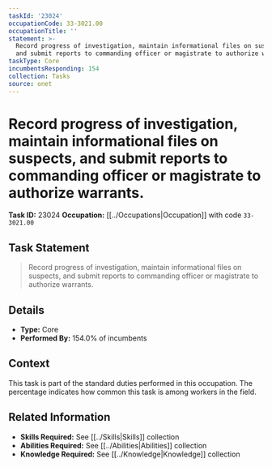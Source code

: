 ```yaml
---
taskId: '23024'
occupationCode: 33-3021.00
occupationTitle: ''
statement: >-
  Record progress of investigation, maintain informational files on suspects,
  and submit reports to commanding officer or magistrate to authorize warrants.
taskType: Core
incumbentsResponding: 154
collection: Tasks
source: onet
---
```

# Record progress of investigation, maintain informational files on suspects, and submit reports to commanding officer or magistrate to authorize warrants.

**Task ID:** 23024
**Occupation:** [[../Occupations|Occupation]] with code `33-3021.00`

## Task Statement

> Record progress of investigation, maintain informational files on suspects, and submit reports to commanding officer or magistrate to authorize warrants.

## Details

- **Type:** Core
- **Performed By:** 154.0% of incumbents

## Context

This task is part of the standard duties performed in this occupation. The percentage indicates how common this task is among workers in the field.

## Related Information

- **Skills Required:** See [[../Skills|Skills]] collection
- **Abilities Required:** See [[../Abilities|Abilities]] collection
- **Knowledge Required:** See [[../Knowledge|Knowledge]] collection
